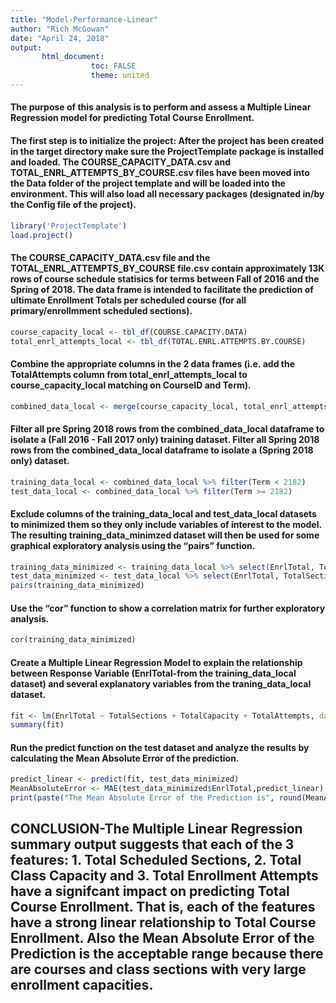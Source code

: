 ```yaml
---
title: "Model-Performance-Linear"
author: "Rich McGowan"
date: "April 24, 2018"
output: 
       html_document:
                  toc: FALSE
                  theme: united
---
```

#### The purpose of this analysis is to perform and assess a Multiple Linear Regression model for predicting Total Course Enrollment.

#### The first step is to initialize the project: After the project has been created in the target directory make sure the ProjectTemplate package is installed and loaded.  The COURSE_CAPACITY_DATA.csv and TOTAL_ENRL_ATTEMPTS_BY_COURSE.csv files have been moved into the Data folder of the project template and will be loaded into the environment.  This will also load all necessary packages (designated in/by the Config file of the project).
```r
library('ProjectTemplate')
load.project()
```

#### The COURSE_CAPACITY_DATA.csv file and the TOTAL_ENRL_ATTEMPTS_BY_COURSE file.csv contain approximately 13K rows of course schedule statisics for terms between Fall of 2016 and the Spring of 2018.  The data frame is intended to facilitate the prediction of ultimate Enrollment Totals per scheduled course (for all primary/enrollmment scheduled sections). 
```r
course_capacity_local <- tbl_df(COURSE.CAPACITY.DATA)
total_enrl_attempts_local <- tbl_df(TOTAL.ENRL.ATTEMPTS.BY.COURSE)
```

#### Combine the appropriate columns in the 2 data frames (i.e. add the TotalAttempts column from total_enrl_attempts_local to course_capacity_local matching on CourseID and Term).
```r
combined_data_local <- merge(course_capacity_local, total_enrl_attempts_local, by= c('CourseID','Term'))
```

#### Filter all pre Spring 2018 rows from the combined_data_local dataframe to isolate a (Fall 2016 - Fall 2017 only) training dataset.  Filter all Spring 2018 rows from the combined_data_local dataframe to isolate a (Spring 2018 only) dataset.  
```r
training_data_local <- combined_data_local %>% filter(Term < 2182)
test_data_local <- combined_data_local %>% filter(Term >= 2182)
```

#### Exclude columns of the training_data_local and test_data_local datasets to minimized them so they only include variables of interest to the model.  The resulting training_data_minimzed dataset will then be used for some graphical exploratory analysis using the "pairs" function.
```r
training_data_minimized <- training_data_local %>% select(EnrlTotal, TotalSections, TotalCapacity,TotalAttempts)
test_data_minimized <- test_data_local %>% select(EnrlTotal, TotalSections, TotalCapacity,TotalAttempts)
pairs(training_data_minimized)
```

#### Use the "cor" function to show a correlation matrix for further exploratory analysis.
```r
cor(training_data_minimized)
```

#### Create a Multiple Linear Regression Model to explain the relationship between Response Variable (EnrlTotal-from the training_data_local dataset) and several explanatory variables from the traning_data_local dataset.
```r
fit <- lm(EnrlTotal ~ TotalSections + TotalCapacity + TotalAttempts, data = training_data_minimized)
summary(fit)
```

#### Run the predict function on the test dataset and analyze the results by calculating the Mean Absolute Error of the prediction.
```r
predict_linear <- predict(fit, test_data_minimized)
MeanAbsoluteError <- MAE(test_data_minimized$EnrlTotal,predict_linear)
print(paste("The Mean Absolute Error of the Prediction is", round(MeanAbsoluteError, digits = 2)))
```

## CONCLUSION-The Multiple Linear Regression summary output suggests that each of the 3 features: 1. Total Scheduled Sections, 2. Total Class Capacity and 3. Total Enrollment Attempts have a signifcant impact on predicting Total Course Enrollment.  That is, each of the features have a strong linear relationship to Total Course Enrollment.  Also the Mean Absolute Error of the Prediction is the acceptable range because there are courses and class sections with very large enrollment capacities.